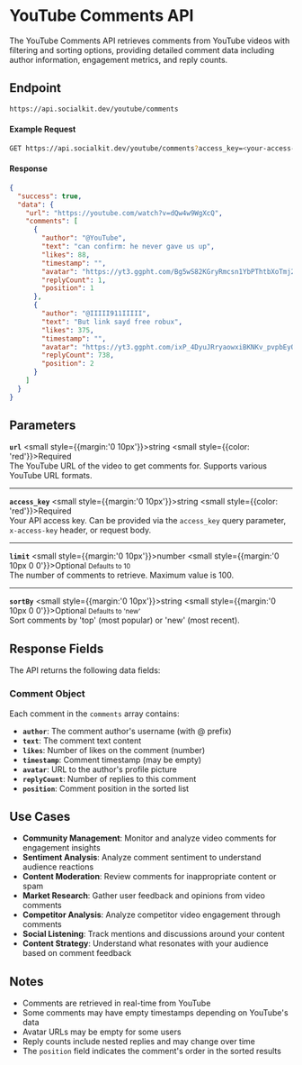 # YouTube Comments API

The YouTube Comments API retrieves comments from YouTube videos with filtering and sorting options, providing detailed comment data including author information, engagement metrics, and reply counts.

## Endpoint

```bash copy
https://api.socialkit.dev/youtube/comments
```

#### Example Request

```bash copy
GET https://api.socialkit.dev/youtube/comments?access_key=<your-access-key>&url=https://youtube.com/watch?v=dQw4w9WgXcQ&limit=2&sortBy=top
```

#### Response

```json
{
  "success": true,
  "data": {
    "url": "https://youtube.com/watch?v=dQw4w9WgXcQ",
    "comments": [
      {
        "author": "@YouTube",
        "text": "can confirm: he never gave us up",
        "likes": 88,
        "timestamp": "",
        "avatar": "https://yt3.ggpht.com/Bg5wS82KGryRmcsn1YbPThtbXoTmj2XJ9_7LmuE2RF6wbKJBkovfRypbSz6UD3gEu_nHiwGZtQ=s88-c-k-c0x00ffffff-no-rj",
        "replyCount": 1,
        "position": 1
      },
      {
        "author": "@IIIII911IIIII",
        "text": "But link sayd free robux",
        "likes": 375,
        "timestamp": "",
        "avatar": "https://yt3.ggpht.com/ixP_4DyuJRryaowxiBKNKv_pvpbEyQHIQrHCZODkNBW-0Lk7eTYo_vL1iB3mL4TFgnV0PNVQiQ=s88-c-k-c0x00ffffff-no-rj",
        "replyCount": 738,
        "position": 2
      }
    ]
  }
}
```

## Parameters

**`url`** <small style={{margin:'0 10px'}}>string</small> <small style={{color: 'red'}}>Required</small><br/>
The YouTube URL of the video to get comments for. Supports various YouTube URL formats.

---

**`access_key`** <small style={{margin:'0 10px'}}>string</small> <small style={{color: 'red'}}>Required</small><br/>
Your API access key. Can be provided via the `access_key` query parameter, `x-access-key` header, or request body.

---

**`limit`** <small style={{margin:'0 10px'}}>number</small> <small style={{margin:'0  10px  0 0'}}>Optional</small> <small>Defaults to 10</small><br/>
The number of comments to retrieve. Maximum value is 100.

---

**`sortBy`** <small style={{margin:'0 10px'}}>string</small> <small style={{margin:'0  10px  0 0'}}>Optional</small> <small>Defaults to 'new'</small><br/>
Sort comments by 'top' (most popular) or 'new' (most recent).

## Response Fields

The API returns the following data fields:

### Comment Object
Each comment in the `comments` array contains:
- **`author`**: The comment author's username (with @ prefix)
- **`text`**: The comment text content
- **`likes`**: Number of likes on the comment (number)
- **`timestamp`**: Comment timestamp (may be empty)
- **`avatar`**: URL to the author's profile picture
- **`replyCount`**: Number of replies to this comment
- **`position`**: Comment position in the sorted list

## Use Cases

- **Community Management**: Monitor and analyze video comments for engagement insights
- **Sentiment Analysis**: Analyze comment sentiment to understand audience reactions
- **Content Moderation**: Review comments for inappropriate content or spam
- **Market Research**: Gather user feedback and opinions from video comments
- **Competitor Analysis**: Analyze competitor video engagement through comments
- **Social Listening**: Track mentions and discussions around your content
- **Content Strategy**: Understand what resonates with your audience based on comment feedback

## Notes

- Comments are retrieved in real-time from YouTube
- Some comments may have empty timestamps depending on YouTube's data
- Avatar URLs may be empty for some users
- Reply counts include nested replies and may change over time
- The `position` field indicates the comment's order in the sorted results
